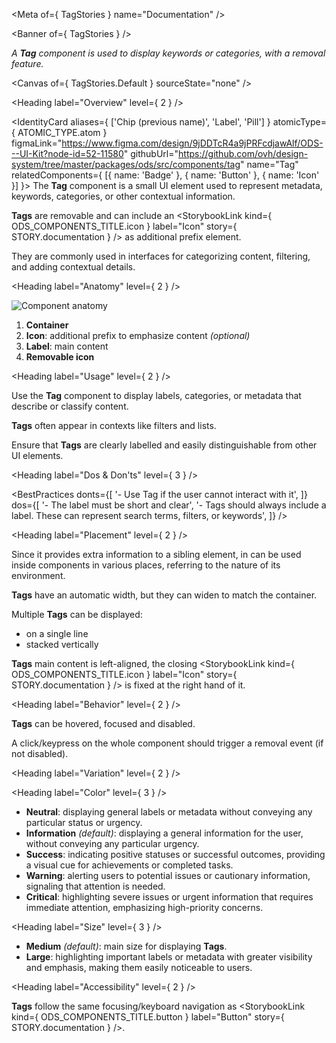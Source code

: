 
<Meta of={ TagStories } name="Documentation" />

<Banner of={ TagStories } />

_A **Tag** component is used to display keywords or categories, with a removal feature._

<Canvas of={ TagStories.Default } sourceState="none" />

<Heading label="Overview" level={ 2 } />

<IdentityCard aliases={ ['Chip (previous name)', 'Label', 'Pill'] }
              atomicType={ ATOMIC_TYPE.atom }
              figmaLink="https://www.figma.com/design/9jDDTcR4a9jPRFcdjawAlf/ODS---UI-Kit?node-id=52-11580"
              githubUrl="https://github.com/ovh/design-system/tree/master/packages/ods/src/components/tag"
              name="Tag"
              relatedComponents={ [{ name: 'Badge' }, { name: 'Button' }, { name: 'Icon' }] }>
  The **Tag** component is a small UI element used to represent metadata, keywords, categories, or other contextual
  information.

  **Tags** are removable and can include an <StorybookLink kind={ ODS_COMPONENTS_TITLE.icon } label="Icon" story={ STORY.documentation } /> as
  additional prefix element.

  They are commonly used in interfaces for categorizing content, filtering, and adding contextual details.
</IdentityCard>

<Heading label="Anatomy" level={ 2 } />

![Component anatomy](components/tag/anatomy.png "Component anatomy")

1. **Container**
2. **Icon**: additional prefix to emphasize content _(optional)_
3. **Label**: main content
4. **Removable icon**

<Heading label="Usage" level={ 2 } />

Use the **Tag** component to display labels, categories, or metadata that describe or classify content.

**Tags** often appear in contexts like filters and lists.

Ensure that **Tags** are clearly labelled and easily distinguishable from other UI elements.

<Heading label="Dos & Don'ts" level={ 3 } />

<BestPractices
  donts={[
    '- Use Tag if the user cannot interact with it',
  ]}
  dos={[
    '- The label must be short and clear',
    '- Tags should always include a label. These can represent search terms, filters, or keywords',
  ]}
/>

<Heading label="Placement" level={ 2 } />

Since it provides extra information to a sibling element, in can be used inside components in various places, referring to the nature of its environment.

**Tags** have an automatic width, but they can widen to match the container.

Multiple **Tags** can be displayed:
- on a single line
- stacked vertically

**Tags** main content is left-aligned, the closing <StorybookLink kind={ ODS_COMPONENTS_TITLE.icon } label="Icon" story={ STORY.documentation } /> is fixed at the right hand of it.

<Heading label="Behavior" level={ 2 } />

**Tags** can be hovered, focused and disabled.

A click/keypress on the whole component should trigger a removal event (if not disabled).

<Heading label="Variation" level={ 2 } />

<Heading label="Color" level={ 3 } />

- **Neutral**: displaying general labels or metadata without conveying any particular status or urgency.
- **Information** _(default)_: displaying a general information for the user, without conveying any particular urgency.
- **Success**: indicating positive statuses or successful outcomes, providing a visual cue for achievements or completed tasks.
- **Warning**: alerting users to potential issues or cautionary information, signaling that attention is needed.
- **Critical**: highlighting severe issues or urgent information that requires immediate attention, emphasizing high-priority concerns.

<Heading label="Size" level={ 3 } />

- **Medium** _(default)_: main size for displaying **Tags**.
- **Large**: highlighting important labels or metadata with greater visibility and emphasis, making them easily noticeable to users.

<Heading label="Accessibility" level={ 2 } />

**Tags** follow the same focusing/keyboard navigation as <StorybookLink kind={ ODS_COMPONENTS_TITLE.button } label="Button" story={ STORY.documentation } />.
